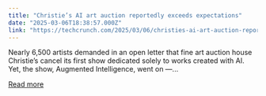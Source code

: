 ```yaml
---
title: "Christie’s AI art auction reportedly exceeds expectations"
date: "2025-03-06T18:38:57.000Z"
link: "https://techcrunch.com/2025/03/06/christies-ai-art-auction-reportedly-exceeds-expectations/"
---
```


Nearly 6,500 artists demanded in an open letter that fine art auction house Christie’s cancel its first show dedicated solely to works created with AI. Yet, the show, Augmented Intelligence, went on —...

[Read more](https://techcrunch.com/2025/03/06/christies-ai-art-auction-reportedly-exceeds-expectations/)
